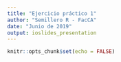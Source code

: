 ```yaml
---
title: "Ejercicio práctico 1"
author: "Semillero R - FacCA"
date: "Junio de 2019"
output: ioslides_presentation
---
```


```r
knitr::opts_chunk$set(echo = FALSE)
```

